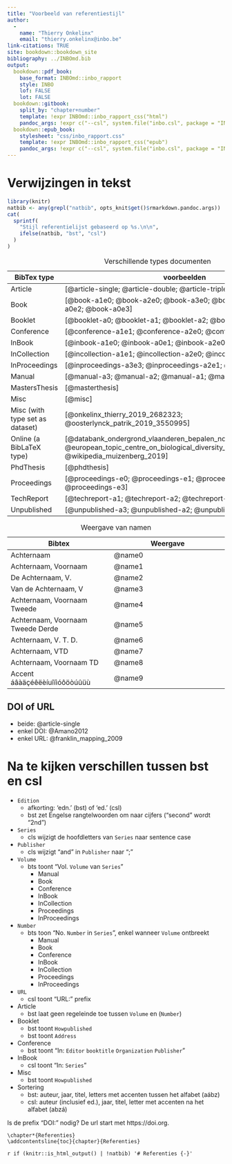 ```yaml
---
title: "Voorbeeld van referentiestijl"
author: 
  - 
    name: "Thierry Onkelinx"
    email: "thierry.onkelinx@inbo.be"
link-citations: TRUE
site: bookdown::bookdown_site
bibliography: ../INBOmd.bib
output:
  bookdown::pdf_book:
    base_format: INBOmd::inbo_rapport
    style: INBO
    lof: FALSE
    lot: FALSE
  bookdown::gitbook:
    split_by: "chapter+number"
    template: !expr INBOmd::inbo_rapport_css("html")
    pandoc_args: !expr c("--csl", system.file("inbo.csl", package = "INBOmd"))
  bookdown::epub_book:
    stylesheet: "css/inbo_rapport.css"
    template: !expr INBOmd::inbo_rapport_css("epub")
    pandoc_args: !expr c("--csl", system.file("inbo.csl", package = "INBOmd"))
---
```


# Verwijzingen in tekst

```r
library(knitr)
natbib <- any(grepl("natbib", opts_knit$get()$rmarkdown.pandoc.args))
cat(
  sprintf(
    "Stijl referentielijst gebaseerd op %s.\n\n", 
    ifelse(natbib, "bst", "csl")
  )
)
```

Table: Verschillende types documenten

| BibTex type   | voorbeelden                                                  |
| ------------- | ------------------------------------------------------------ |
| Article       | [@article-single; @article-double; @article-triple] |
| Book          | [@book-a1e0; @book-a2e0; @book-a3e0; @book-a0e1; @book-a0e2; @book-a0e3] |
| Booklet       | [@booklet-a0; @booklet-a1; @booklet-a2; @booklet-a3] |
| Conference    | [@conference-a1e1; @conference-a2e0; @conference-a3e3] |
| InBook        | [@inbook-a1e0; @inbook-a0e1; @inbook-a2e0; @inbook-a3e0] |
| InCollection  | [@incollection-a1e1; @incollection-a2e0; @incollection-a3e3] |
| InProceedings | [@inproceedings-a3e3; @inproceedings-a2e1; @inproceedings-a1e0] |
| Manual        | [@manual-a3; @manual-a2; @manual-a1; @manual-a0] |
| MastersThesis | [@masterthesis] |
| Misc          | [@misc] |
| Misc (with type set as dataset)   | [@onkelinx_thierry_2019_2682323; @oosterlynck_patrik_2019_3550995] |
| Online (a BibLaTeX type) | [@databank_ondergrond_vlaanderen_bepalen_nodate; @european_topic_centre_on_biological_diversity_etc/bd_reference_2016; @wikipedia_muizenberg_2019] |
| PhdThesis     | [@phdthesis] |
| Proceedings   | [@proceedings-e0; @proceedings-e1; @proceedings-e2; @proceedings-e3] |
| TechReport    | [@techreport-a1; @techreport-a2; @techreport-a3] |
| Unpublished   | [@unpublished-a3; @unpublished-a2; @unpublished-a1] |


Table: Weergave van namen

| Bibtex                            | Weergave \hphantom{aaaaaaaaaaaaaaaaaa}|
| --------------------------------- | ------------------------------------- |
| Achternaam                        | @name0   |
| Achternaam, Voornaam              | @name1   |
| De Achternaam, V.                 | @name2   |
| Van de Achternaam, V              | @name3   |
| Achternaam, Voornaam Tweede       | @name4   |
| Achternaam, Voornaam Tweede Derde | @name5   |
| Achternaam, V. T. D.              | @name6   |
| Achternaam, VTD                   | @name7   |
| Achternaam, Voornaam TD           | @name8   |
| Accent áâàäçéêëèíuîïìóôöòúûüù     | @name9   |

## DOI of URL

- beide: @article-single
- enkel DOI: @Amano2012
- enkel URL: @franklin_mapping_2009

# Na te kijken verschillen tussen bst en csl

- `Edition`
    - afkorting: 'edn.' (bst) of 'ed.' (csl)
    - bst zet Engelse rangtelwoorden om naar cijfers ("second" wordt "2nd")
- `Series`
    - cls wijzigt de hoofdletters van `Series` naar sentence case
- `Publisher`
    - cls wijzigt "and" in `Publisher` naar ";"
- `Volume`
    - bts toont "Vol. `Volume` van `Series`"
        - Manual
        - Book
        - Conference
        - InBook
        - InCollection
        - Proceedings
        - InProceedings
- `Number`
    - bts toon "No. `Number` in `Series`", enkel wanneer `Volume` ontbreekt
        - Manual
        - Book
        - Conference
        - InBook
        - InCollection
        - Proceedings
        - InProceedings
- `URL`
    - csl toont "URL:" prefix
- Article
    - bst laat geen regeleinde toe tussen `Volume` en (`Number`)
- Booklet
    - bst toont `Howpublished`
    - bst toont `Address`
- Conference
    - bst toont "In: `Editor` `booktitle` `Organization` `Publisher`"
- InBook
    - csl toont "In: `Series`"
- Misc
    - bst toont `Howpublished`
- Sortering
    - bst: auteur, jaar, titel, letters met accenten tussen het alfabet (aábz)
    - csl: auteur (inclusief ed.), jaar, titel, letter met accenten na het alfabet (abzá)

Is de prefix "DOI:" nodig? De url start met https://doi.org.

```asis
\chapter*{Referenties}
\addcontentsline{toc}{chapter}{Referenties}
```

`r if (knitr::is_html_output() | !natbib) '# Referenties {-}'`
